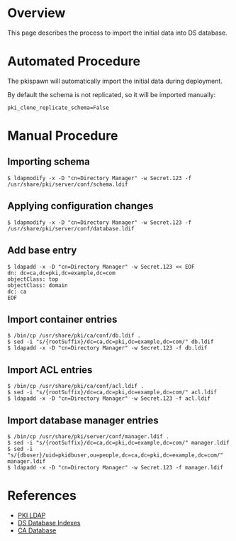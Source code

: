= Overview =

This page describes the process to import the initial data into DS database.

= Automated Procedure =

The pkispawn will automatically import the initial data during deployment.

By default the schema is not replicated, so it will be imported manually:
<pre>
pki_clone_replicate_schema=False
</pre>

= Manual Procedure =

== Importing schema ==

<pre>
$ ldapmodify -x -D "cn=Directory Manager" -w Secret.123 -f /usr/share/pki/server/conf/schema.ldif
</pre>

== Applying configuration changes ==

<pre>
$ ldapmodify -x -D "cn=Directory Manager" -w Secret.123 -f /usr/share/pki/server/conf/database.ldif
</pre>

== Add base entry ==

<pre>
$ ldapadd -x -D "cn=Directory Manager" -w Secret.123 << EOF
dn: dc=ca,dc=pki,dc=example,dc=com
objectClass: top
objectClass: domain
dc: ca
EOF
</pre>

== Import container entries ==

<pre>
$ /bin/cp /usr/share/pki/ca/conf/db.ldif .
$ sed -i "s/{rootSuffix}/dc=ca,dc=pki,dc=example,dc=com/" db.ldif
$ ldapadd -x -D "cn=Directory Manager" -w Secret.123 -f db.ldif
</pre>

== Import ACL entries ==

<pre>
$ /bin/cp /usr/share/pki/ca/conf/acl.ldif .
$ sed -i "s/{rootSuffix}/dc=ca,dc=pki,dc=example,dc=com/" acl.ldif
$ ldapadd -x -D "cn=Directory Manager" -w Secret.123 -f acl.ldif
</pre>

== Import database manager entries ==

<pre>
$ /bin/cp /usr/share/pki/server/conf/manager.ldif .
$ sed -i "s/{rootSuffix}/dc=ca,dc=pki,dc=example,dc=com/" manager.ldif
$ sed -i "s/{dbuser}/uid=pkidbuser,ou=people,dc=ca,dc=pki,dc=example,dc=com/" manager.ldif
$ ldapadd -x -D "cn=Directory Manager" -w Secret.123 -f manager.ldif
</pre>

= References =

* [[PKI LDAP]]
* [[DS Database Indexes]]
* [[CA Database]]